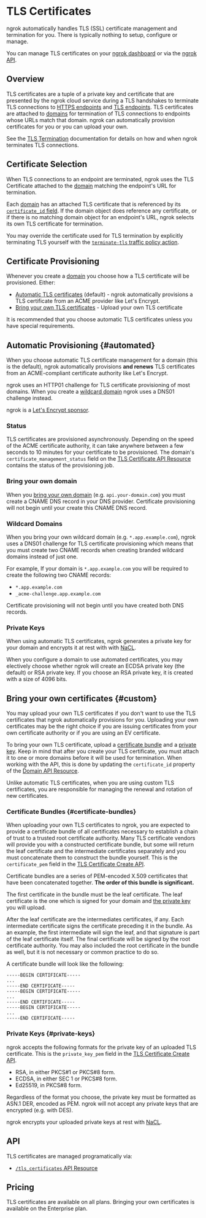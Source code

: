# TLS Certificates

ngrok automatically handles TLS (SSL) certificate management and termination
for you. There is typically nothing to setup, configure or manage.

You can manage TLS certificates on your [ngrok
dashboard](https://dashboard.ngrok.com/tls-certs) or via the [ngrok API](#api).

## Overview

TLS certificates are a tuple of a private key and certificate that are
presented by the ngrok cloud service during a TLS handshakes to terminate TLS
connections to [HTTPS endpoints](/universal-gateway/http) and [TLS
endpoints](/universal-gateway/tls). TLS certificates are attached to
[domains](/universal-gateway/domains/what-are-domains/) for termination of TLS connections to
endpoints whose URLs match that domain. ngrok can automatically provision
certificates for you or you can upload your own.

See the [TLS Termination](/universal-gateway/tls-termination/)
documentation for details on how and when ngrok terminates TLS connections.

## Certificate Selection

When TLS connections to an endpoint are terminated, ngrok uses the TLS
Certificate attached to the [domain](/universal-gateway/domains/what-are-domains) matching the
endpoint's URL for termination.

Each [domain](/universal-gateway/domains/what-are-domains/) has an attached TLS certificate that is referenced by its [`certificate_id` field](/api/resources/reserved-domains). If the domain object does reference any certificate, or if there is no matching domain object for an endpoint's URL, ngrok selects its own TLS certificate for
termination.

You may override the certificate used for TLS termination by explicitly
terminating TLS yourself with the [`terminate-tls` traffic policy
action](/traffic-policy/actions/terminate-tls/).

## Certificate Provisioning

Whenever you create a [domain](/universal-gateway/domains/what-are-domains/) you choose how
a TLS certificate will be provisioned. Either:

- [Automatic TLS certificates](#automated) (default) - ngrok automatically
  provisions a TLS certificate from an ACME provider like Let's Encrypt.
- [Bring your own TLS certificates](#custom) - Upload your own TLS certificate

It is recommended that you choose automatic TLS certificates unless you have
special requirements.

## Automatic Provisioning {#automated}

When you choose automatic TLS certificate management for a domain (this is the
default), ngrok automatically provisions **and renews** TLS certificates from
an ACME-compliant certificate authority like Let's Encrypt.

ngrok uses an HTTP01 challenge for TLS certificate provisioning of most
domains. When you create a [wildcard domain](#wildcard-domains) ngrok uses a
DNS01 challenge instead.

ngrok is a [Let's Encrypt sponsor](https://letsencrypt.org/sponsors/).

### Status

TLS certificates are provisioned asynchronously. Depending on the speed of the
ACME certificate authority, it can take anywhere between a few seconds to 10
minutes for your certificate to be provisioned. The domain's
`certificate_management_status` field on the [TLS Certificate API
Resource](/api/resources/tls-certificates/) contains the status of the
provisioning job.

### Bring your own domain

When you [bring your own domain](/universal-gateway/how-do-i-use-my-own-domain)
(e.g. `api.your-domain.com`) you must create a CNAME DNS record in your DNS
provider. Certificate provisioning will not begin until your create this CNAME
DNS record.

### Wildcard Domains

When you bring your own wildcard domain (e.g. `*.app.example.com`), ngrok uses
a DNS01 challenge for TLS certificate provisioning which means that you must
create two CNAME records when creating branded wildcard domains instead of just
one.

For example, If your domain is `*.app.example.com` you will be required to create the
following two CNAME records:

- `*.app.example.com`
- `_acme-challenge.app.example.com`

Certificate provisioning will not begin until you have created both DNS
records.

### Private Keys

When using automatic TLS certificates, ngrok generates a private key for your
domain and encrypts it at rest with with [NaCL](https://nacl.cr.yp.to/).

When you configure a domain to use automated certificates, you may electively
choose whether ngrok will create an ECDSA private key (the default) or RSA
private key. If you choose an RSA private key, it is created with a size of
4096 bits.

## Bring your own certificates {#custom}

You may upload your own TLS certificates if you don't want to use the TLS
certificates that ngrok automatically provisions for you. Uploading your own
certificates may be the right choice if you are issuing certificates from your
own certificate authority or if you are using an EV certificate.

To bring your own TLS certificate, upload a [certificate
bundle](#certificate-bundles) and a [private key](#private-keys). Keep in mind
that after you create your TLS certificate, you must attach it to one or more
domains before it will be used for termination. When working with the API, this
is done by updating the `certificate_id` property of the [Domain API
Resource](/api/resources/reserved-domains).

Unlike automatic TLS certificates, when you are using custom TLS certificates,
you are responsible for managing the renewal and rotation of new certificates.

### Certificate Bundles {#certificate-bundles}

When uploading your own TLS certificates to ngrok, you are expected to provide
a certificate bundle of all certificates necessary to establish a chain of
trust to a trusted root certificate authority. Many TLS certificate vendors
will provide you with a constructed certificate bundle, but some will return
the leaf certificate and the intermediate certificates separately and you must
concatenate them to construct the bundle yourself. This is the
`certificate_pem` field in the [TLS Certificate Create
API](/api/resources/tls-certificates/).

Certificate bundles are a series of PEM-encoded X.509 certificates that have
been concatenated together. **The order of this bundle is significant.**

The first certificate in the bundle must be the leaf certificate. The leaf
certificate is the one which is signed for your domain and [the private
key](#private-keys) you will upload.

After the leaf certificate are the intermediates certificates, if any. Each
intermediate certificate signs the certificate preceding it in the bundle. As
an example, the first intermediate will sign the leaf, and that signature is
part of the leaf certificate itself. The final certificate will be signed by
the root certificate authority. You may also included the root certificate in
the bundle as well, but it is not necessary or common practice to do so.

A certificate bundle will look like the following:

```pem
-----BEGIN CERTIFICATE-----
...
-----END CERTIFICATE-----
-----BEGIN CERTIFICATE-----
...
-----END CERTIFICATE-----
-----BEGIN CERTIFICATE-----
...
-----END CERTIFICATE-----
```

### Private Keys {#private-keys}

ngrok accepts the following formats for the private key of an uploaded TLS
certificate. This is the `private_key_pem` field in the [TLS Certificate Create
API](/api/resources/tls-certificates/).

- RSA, in either PKCS#1 or PKCS#8 form.
- ECDSA, in either SEC 1 or PKCS#8 form.
- Ed25519, in PKCS#8 form.

Regardless of the format you choose, the private key must be formatted as ASN.1
DER, encoded as PEM. ngrok will not accept any private keys that are encrypted
(e.g. with DES).

ngrok encrypts your uploaded private keys at rest with
[NaCL](https://nacl.cr.yp.to/).

## API

TLS certificates are managed programatically via:

- [`/tls_certificates` API Resource](/api/resources/tls-certificates/)

## Pricing

TLS certificates are available on all plans. Bringing your own certificates is
available on the Enterprise plan.
